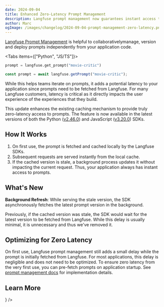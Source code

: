 ```yaml
---
date: 2024-09-04
title: Enhanced Zero-Latency Prompt Management
description: Langfuse prompt management now guarantees instant access to prompts after first use while refreshing the cached version in the background.
author: Marc
ogImage: /images/changelog/2024-09-04-prompt-management-zero-latency.png
---
```



<ChangelogHeader />

[Langfuse Prompt Management](/docs/prompts) is helpful to collaborativelymanage, version and deploy prompts independently from your application code.

<Tabs items={["Python", "JS/TS"]}>
<Tab>

```python
prompt = langfuse.get_prompt("movie-critic")
```

</Tab>
<Tab>

```typescript
const prompt = await langfuse.getPrompt("movie-critic");
```

</Tab>
</Tabs>

While this helps teams iterate on prompts, it adds a potential latency to your application since prompts need to be fetched from Langfuse. For many Langfuse customers, latency is critical as it directly impacts the user experience of the experiences that they build.

This update enhances the existing caching mechanism to provide truly zero-latency access to prompts. The feature is now available in the latest versions of both the Python ([v2.46.0](https://github.com/langfuse/langfuse-python/releases/tag/v2.46.0)) and JavaScript ([v3.20.0](https://github.com/langfuse/langfuse-js/releases/tag/v3.20.0)) SDKs.

## How It Works

1. On first use, the prompt is fetched and cached locally by the Langfuse SDKs.
2. Subsequent requests are served instantly from the local cache.
3. If the cached version is stale, a background process updates it without impacting the current request. Thus, your application always has instant access to prompts.

## What's New

**Background Refresh**: While serving the stale version, the SDK asynchronously fetches the latest prompt version in the background.

Previously, if the cached version was stale, the SDK would wait for the latest version to be fetched from Langfuse. While this delay is usually minimal, it is unnecessary and thus we've removed it.

## Optimizing for Zero Latency

On first use, Langfuse prompt management still adds a small delay while the prompt is initially fetched from Langfuse. For most applications, this delay is negligible and does not need to be optimized. To ensure zero latency from the very first use, you can pre-fetch prompts on application startup. See [prompt management docs](/docs/prompts) for implementation details.

## Learn More


<Cards num={2}>
  <Card
    title="Documentation"
    href="/docs/prompts/get-started"
    icon={<Book />}
  />
</Cards>
